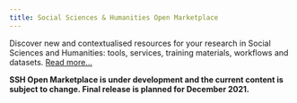 ```yaml
---
title: Social Sciences & Humanities Open Marketplace
---
```


Discover new and contextualised resources for your research in Social Sciences
and Humanities: tools, services, training materials, workflows and datasets.
[Read more...](/about)

**SSH Open Marketplace is under development and the current content is subject
to change. Final release is planned for December 2021.**
